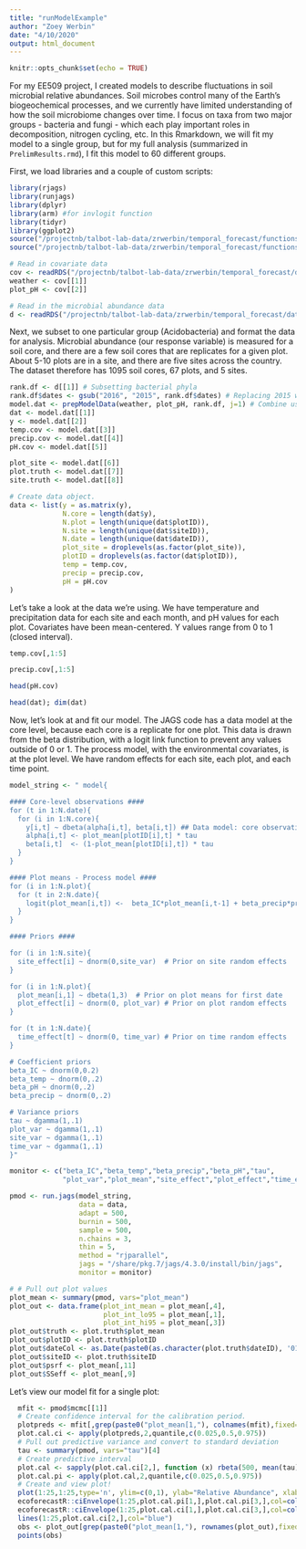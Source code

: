```yaml
---
title: "runModelExample"
author: "Zoey Werbin"
date: "4/10/2020"
output: html_document
---
```


```r
knitr::opts_chunk$set(echo = TRUE)
```

For my EE509 project, I created models to describe fluctuations in soil microbial relative abundances. Soil microbes control many of the Earth's biogeochemical processes, and we currently have limited understanding of how the soil microbiome changes over time. I focus on taxa from two major groups - bacteria and fungi - which each play important roles in decomposition, nitrogen cycling, etc. In this Rmarkdown, we will fit my model to a single group, but for my full analysis (summarized in `PrelimResults.rmd`), I fit this model to 60 different groups.

First, we load libraries and a couple of custom scripts:
```r
library(rjags)
library(runjags)
library(dplyr)
library(arm) #for invlogit function
library(tidyr)
library(ggplot2)
source("/projectnb/talbot-lab-data/zrwerbin/temporal_forecast/functions/helperFunctions.r")
source("/projectnb/talbot-lab-data/zrwerbin/temporal_forecast/functions/prepModelData.r")

# Read in covariate data 
cov <- readRDS("/projectnb/talbot-lab-data/zrwerbin/temporal_forecast/data/clean/EE509_model_covariates.rds")
weather <- cov[[1]]
plot_pH <- cov[[2]]

# Read in the microbial abundance data
d <- readRDS("/projectnb/talbot-lab-data/zrwerbin/temporal_forecast/data/clean/groupAbundances_EE509.rds")
```

Next, we subset to one particular group (Acidobacteria) and format the data for analysis. Microbial abundance (our response variable) is measured for a soil core, and there are a few soil cores that are replicates for a given plot. About 5-10 plots are in a site, and there are five sites across the country. The dataset therefore has 1095 soil cores, 67 plots, and 5 sites. 

```r
rank.df <- d[[1]] # Subsetting bacterial phyla
rank.df$dates <- gsub("2016", "2015", rank.df$dates) # Replacing 2015 with 2016 to avoid a huge gap in dataset.
model.dat <- prepModelData(weather, plot_pH, rank.df, j=1) # Combine using custom function
dat <- model.dat[[1]]
y <- model.dat[[2]]
temp.cov <- model.dat[[3]]
precip.cov <- model.dat[[4]]
pH.cov <- model.dat[[5]]

plot_site <- model.dat[[6]]
plot.truth <- model.dat[[7]]
site.truth <- model.dat[[8]]

# Create data object.
data <- list(y = as.matrix(y), 
             N.core = length(dat$y), 
             N.plot = length(unique(dat$plotID)),
             N.site = length(unique(dat$siteID)), 
             N.date = length(unique(dat$dateID)),
             plot_site = droplevels(as.factor(plot_site)),
             plotID = droplevels(as.factor(dat$plotID)),
             temp = temp.cov,
             precip = precip.cov,
             pH = pH.cov
)
```

Let's take a look at the data we're using. We have temperature and precipitation data for each site and each month, and pH values for each plot. Covariates have been mean-centered. Y values range from 0 to 1 (closed interval).
```r
temp.cov[,1:5]

precip.cov[,1:5]

head(pH.cov)

head(dat); dim(dat)
```

Now, let's look at and fit our model. The JAGS code has a data model at the core level, because each core is a replicate for one plot. This data is drawn from the beta distribution, with a logit link function to prevent any values outside of 0 or 1. The process model, with the environmental covariates, is at the plot level. We have random effects for each site, each plot, and each time point. 

```r
model_string <- " model{

#### Core-level observations ####
for (t in 1:N.date){
  for (i in 1:N.core){
    y[i,t] ~ dbeta(alpha[i,t], beta[i,t]) ## Data model: core observations are a function of alpha and beta
    alpha[i,t] <- plot_mean[plotID[i],t] * tau   
    beta[i,t]  <- (1-plot_mean[plotID[i],t]) * tau 
  }
}

#### Plot means - Process model ####
for (i in 1:N.plot){
  for (t in 2:N.date){
    logit(plot_mean[i,t]) <-  beta_IC*plot_mean[i,t-1] + beta_precip*precip[plot_site[i],t] + beta_temp*temp[plot_site[i],t] + beta_pH*pH[i] + site_effect[plot_site[i]] + plot_effect[i] + time_effect[t]
  }
}

#### Priors ####

for (i in 1:N.site){
  site_effect[i] ~ dnorm(0,site_var)  # Prior on site random effects
}

for (i in 1:N.plot){
  plot_mean[i,1] ~ dbeta(1,3)  # Prior on plot means for first date 
  plot_effect[i] ~ dnorm(0, plot_var) # Prior on plot random effects
}

for (t in 1:N.date){
  time_effect[t] ~ dnorm(0, time_var) # Prior on time random effects
}

# Coefficient priors
beta_IC ~ dnorm(0,0.2)
beta_temp ~ dnorm(0,.2)
beta_pH ~ dnorm(0,.2)
beta_precip ~ dnorm(0,.2)

# Variance priors
tau ~ dgamma(1,.1) 
plot_var ~ dgamma(1,.1) 
site_var ~ dgamma(1,.1) 
time_var ~ dgamma(1,.1) 
}"

monitor <- c("beta_IC","beta_temp","beta_precip","beta_pH","tau",
             "plot_var","plot_mean","site_effect","plot_effect","time_effect")

pmod <- run.jags(model_string,
                 data = data,
                 adapt = 500,
                 burnin = 500,
                 sample = 500,
                 n.chains = 3,
                 thin = 5,
                 method = "rjparallel",
                 jags = "/share/pkg.7/jags/4.3.0/install/bin/jags",
                 monitor = monitor)

# # Pull out plot values
plot_mean <- summary(pmod, vars="plot_mean")
plot_out <- data.frame(plot_int_mean = plot_mean[,4],
                       plot_int_lo95 = plot_mean[,1],
                       plot_int_hi95 = plot_mean[,3])
plot_out$truth <- plot.truth$plot_mean
plot_out$plotID <- plot.truth$plotID
plot_out$dateCol <- as.Date(paste0(as.character(plot.truth$dateID), '01'), format='%Y%m%d')
plot_out$siteID <- plot.truth$siteID
plot_out$psrf <- plot_mean[,11]
plot_out$SSeff <- plot_mean[,9]

```

Let's view our model fit for a single plot:
```r
  mfit <- pmod$mcmc[[1]]
  # Create confidence interval for the calibration period.
  plotpreds <- mfit[,grep(paste0("plot_mean[1,"), colnames(mfit),fixed=TRUE)]
  plot.cal.ci <- apply(plotpreds,2,quantile,c(0.025,0.5,0.975))
  # Pull out predictive variance and convert to standard deviation
  tau <- summary(pmod, vars="tau")[4]
  # Create predictive interval
  plot.cal <- sapply(plot.cal.ci[2,], function (x) rbeta(500, mean(tau) * x, mean(tau) * (1 - x)))
  plot.cal.pi <- apply(plot.cal,2,quantile,c(0.025,0.5,0.975))
  # Create and view plot!
  plot(1:25,1:25,type='n', ylim=c(0,1), ylab="Relative Abundance", xlab = "Time")
  ecoforecastR::ciEnvelope(1:25,plot.cal.pi[1,],plot.cal.pi[3,],col=col.alpha("lightGreen",0.6))
  ecoforecastR::ciEnvelope(1:25,plot.cal.ci[1,],plot.cal.ci[3,],col=col.alpha("lightBlue",0.8))
  lines(1:25,plot.cal.ci[2,],col="blue")
  obs <- plot_out[grep(paste0("plot_mean[1,"), rownames(plot_out),fixed=T),]$truth
  points(obs)
```
